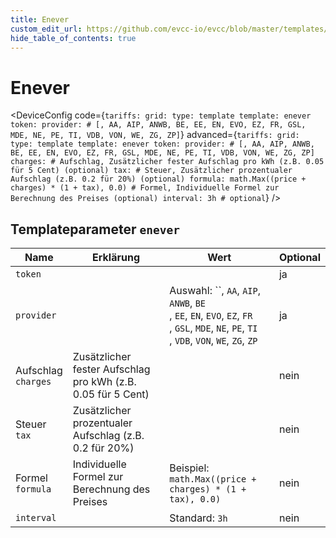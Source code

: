 ```yaml
---
title: Enever
custom_edit_url: https://github.com/evcc-io/evcc/blob/master/templates/definition/tariff/enever.yaml
hide_table_of_contents: true
---
```



# Enever

<DeviceFeatures features="Niederlande" />

<DeviceConfig code={`tariffs:
    grid:
      type: template
      template: enever
      token:
      provider: # [, AA, AIP, ANWB, BE, EE, EN, EVO, EZ, FR, GSL, MDE, NE, PE, TI, VDB, VON, WE, ZG, ZP]`} advanced={`tariffs:
    grid:
      type: template
      template: enever
      token:
      provider: # [, AA, AIP, ANWB, BE, EE, EN, EVO, EZ, FR, GSL, MDE, NE, PE, TI, VDB, VON, WE, ZG, ZP]
      charges: # Aufschlag, Zusätzlicher fester Aufschlag pro kWh (z.B. 0.05 für 5 Cent) (optional)
      tax: # Steuer, Zusätzlicher prozentualer Aufschlag (z.B. 0.2 für 20%) (optional)
      formula: math.Max((price + charges) * (1 + tax), 0.0) # Formel, Individuelle Formel zur Berechnung des Preises (optional)
      interval: 3h # optional`} />

## Templateparameter `enever`

| Name | Erklärung | Wert | Optional |
|-----------|-----------|------|----------|
| `token` |  |  | ja |
| `provider` |  | Auswahl: ``, `AA`, `AIP`, `ANWB`, `BE`<br/>, `EE`, `EN`, `EVO`, `EZ`, `FR`<br/>, `GSL`, `MDE`, `NE`, `PE`, `TI`<br/>, `VDB`, `VON`, `WE`, `ZG`, `ZP`<br/> | ja |
| Aufschlag<br/>`charges` | Zusätzlicher fester Aufschlag pro kWh (z.B. 0.05 für 5 Cent) |  | nein |
| Steuer<br/>`tax` | Zusätzlicher prozentualer Aufschlag (z.B. 0.2 für 20%) |  | nein |
| Formel<br/>`formula` | Individuelle Formel zur Berechnung des Preises | Beispiel: `math.Max((price + charges) * (1 + tax), 0.0)` | nein |
| `interval` |  | Standard: `3h` | nein |

